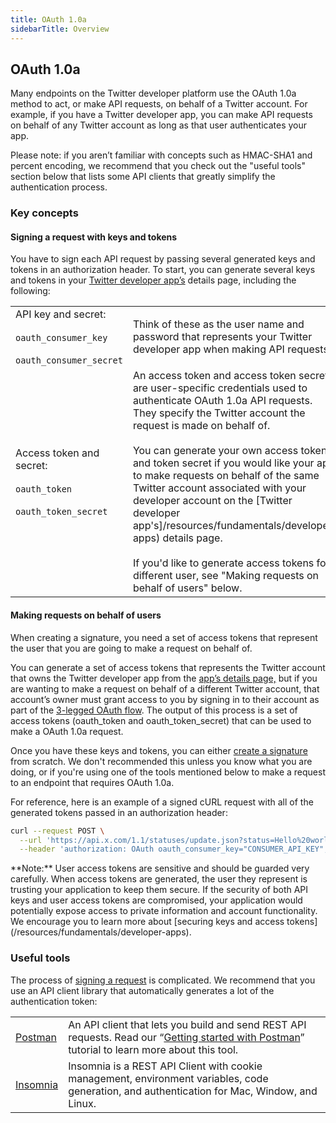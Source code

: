 ```yaml
---
title: OAuth 1.0a
sidebarTitle: Overview
---
```



## OAuth 1.0a

Many endpoints on the Twitter developer platform use the OAuth 1.0a method to act, or make API requests, on behalf of a Twitter account. For example, if you have a Twitter developer app, you can make API requests on behalf of any Twitter account as long as that user authenticates your app.

Please note: if you aren’t familiar with concepts such as HMAC-SHA1 and percent encoding, we recommend that you check out the "useful tools" section below that lists some API clients that greatly simplify the authentication process.

### Key concepts

#### Signing a request with keys and tokens

You have to sign each API request by passing several generated keys and tokens in an authorization header. To start, you can generate several keys and tokens in your [Twitter developer app’s](/resources/fundamentals/developer-apps) details page, including the following:

|     |     |
| :--- | :--- |
| API key and secret:<br/><br/>`oauth_consumer_key`<br/><br/>`oauth_consumer_secret` | Think of these as the user name and password that represents your Twitter developer app when making API requests. |
| Access token and secret:<br/><br/>`oauth_token`<br/><br/>`oauth_token_secret` | An access token and access token secret are user-specific credentials used to authenticate OAuth 1.0a API requests. They specify the Twitter account the request is made on behalf of.<br/><br/>You can generate your own access token and token secret if you would like your app to make requests on behalf of the same Twitter account associated with your developer account on the [Twitter developer app's]/resources/fundamentals/developer-apps) details page.<br/><br/>If you'd like to generate access tokens for a different user, see "Making requests on behalf of users" below. |

#### Making requests on behalf of users

When creating a signature, you need a set of access tokens that represent the user that you are going to make a request on behalf of.

You can generate a set of access tokens that represents the Twitter account that owns the Twitter developer app from the [app’s details page,](https://developer.x.com/content/developer-twitter/en/apps) but if you are wanting to make a request on behalf of a different Twitter account, that account’s owner must grant access to you by signing in to their account as part of the [3-legged OAuth flow](/resources/fundamentals/authentication#obtaining-access-tokens-using-3-legged-oauth-flow). The output of this process is a set of access tokens (oauth\_token and oauth\_token_secret) that can be used to make a OAuth 1.0a request.

Once you have these keys and tokens, you can either [create a signature](/resources/fundamentals/authentication#creating-a-signature) from scratch. We don't recommended this unless you know what you are doing, or if you're using one of the tools mentioned below to make a request to an endpoint that requires OAuth 1.0a.

For reference, here is an example of a signed cURL request with all of the generated tokens passed in an authorization header:

```bash
curl --request POST \
  --url 'https://api.x.com/1.1/statuses/update.json?status=Hello%20world' \
  --header 'authorization: OAuth oauth_consumer_key="CONSUMER_API_KEY", oauth_nonce="OAUTH_NONCE", oauth_signature="OAUTH_SIGNATURE", oauth_signature_method="HMAC-SHA1", oauth_timestamp="OAUTH_TIMESTAMP", oauth_token="ACCESS_TOKEN", oauth_version="1.0"' \
```

<Note>
**Note:** User access tokens are sensitive and should be guarded very carefully. When access tokens are generated, the user they represent is trusting your application to keep them secure. If the security of both API keys and user access tokens are compromised, your application would potentially expose access to private information and account functionality. We encourage you to learn more about [securing keys and access tokens](/resources/fundamentals/developer-apps).
</Note>

### Useful tools

The process of [signing a request](/resources/fundamentals/authentication#creating-a-signature) is complicated. We recommend that you use an API client library that automatically generates a lot of the authentication token:

|     |     |
| :--- | :--- |
| [Postman](https://www.getpostman.com/) | An API client that lets you build and send REST API requests. Read our “[Getting started with Postman](/tutorials/postman-getting-started)” tutorial to learn more about this tool. |
| [Insomnia](https://insomnia.rest/) | Insomnia is a REST API Client with cookie management, environment variables, code generation, and authentication for Mac, Window, and Linux. |
